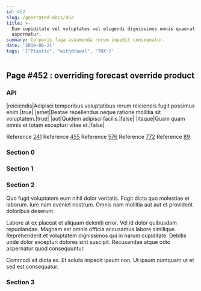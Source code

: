 ```yaml
---
id: 452
slug: /generated-docs/452
title: >-
  Eum cupiditate vel voluptates vel eligendi dignissimos omnis quaerat
  aspernatur.
summary: Corporis fuga assumenda rerum impedit consequatur.
date: '2019-06-21'
tags: '["Plastic", "withdrawal", "THX"]'
---
```


## Page #452 : overriding forecast override product
### API

|reiciendis|Adipisci temporibus voluptatibus rerum reiciendis fugit possimus enim.|true|
|amet|Beatae repellendus neque ratione mollitia sit voluptatem.|true|
|aut|Quidem adipisci facilis.|false|
|itaque|Quam quam omnis et totam excepturi vitae et.|false|

Reference [241](/generated-docs/241)
Reference [455](/generated-docs/455)
Reference [576](/generated-docs/576)
Reference [772](/generated-docs/772)
Reference [89](/generated-docs/89)


### Section 0

### Section 1

### Section 2
Quo fugit voluptatem eum nihil dolor veritatis. Fugit dicta quo molestiae et laborum. Iure nam eveniet nostrum. Omnis nam mollitia aut aut et provident doloribus deserunt.
 Labore at ex placeat et aliquam deleniti error. Vel id dolor quibusdam repudiandae. Magnam est omnis officia accusamus labore similique. Reprehenderit et voluptatem dignissimos qui in harum cupiditate. Debitis unde dolor excepturi dolores sint suscipit. Recusandae atque odio aspernatur quod consequuntur.
 Commodi sit dicta ex. Et soluta impedit ipsum non. Ut ipsum numquam ut et sed est consequatur.
### Section 3

